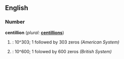==English==

===Number===
'''centillion'''  (''plural:'' '''[[centillions]]''')
# {{Short scale}}: 10^303; 1 followed by 303 zeros ''(American System)''
# {{Long scale}}: 10^600; 1 folowed by 600 zeros ''(British System)''